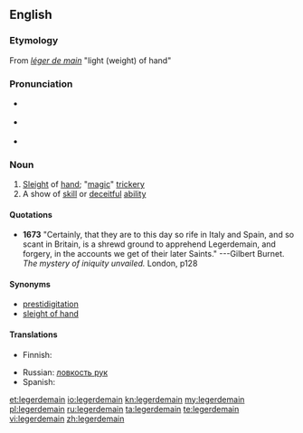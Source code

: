 {{was wotd|2006|March|26}}
==English==

===Etymology===
From {{etyl|fr}} ''[[léger de main]]'' "light (weight) of hand"

===Pronunciation===
* {{a|UK}} {{IPA|/ˌlɛdʒədɨˈmeɪn/}}
* {{audio|en-us-legerdemain.ogg|Audio (US)}}
*: {{rhymes|eɪn}}
* {{hyphenation|leg|er|de|main}}

===Noun===
{{wikipedia}}
{{en-noun|-}}

# [[sleight|Sleight]] of [[hand]]; "[[magic]]" [[trickery]]
# A show of [[skill]] or [[deceitful]] [[ability]]

====Quotations====

* '''1673''' "Certainly, that they are to this day so rife in Italy and Spain, and so scant in Britain, is a shrewd ground to apprehend Legerdemain, and forgery, in the accounts we get of their later Saints." ---Gilbert Burnet. ''The mystery of iniquity unvailed.'' London, p128

====Synonyms====
* [[prestidigitation]]
* [[sleight of hand]]

====Translations====
{{trans-top|sleight of hand}}
* Finnish: {{t|fi|silmänkääntötemppu}}
{{trans-mid}}
* Russian: [[ловкость рук]]
* Spanish: {{t|es|escamoteo|m}}
{{trans-bottom}}

[[et:legerdemain]]
[[io:legerdemain]]
[[kn:legerdemain]]
[[my:legerdemain]]
[[pl:legerdemain]]
[[ru:legerdemain]]
[[ta:legerdemain]]
[[te:legerdemain]]
[[vi:legerdemain]]
[[zh:legerdemain]]